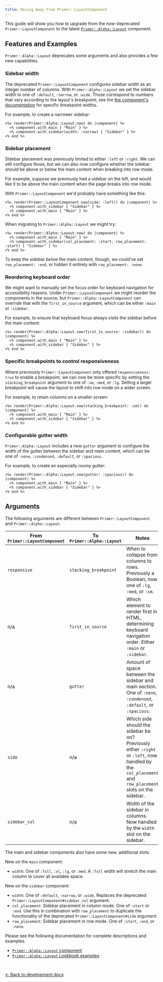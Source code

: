 ```yaml
---
title: Moving Away From Primer::LayoutComponent
---
```



This guide will show you how to upgrade from the now-deprecated
`Primer::LayoutComponent` to the latest
[`Primer::Alpha::Layout`](/components/layout/rails)
component.

## Features and Examples

`Primer::Alpha::Layout` deprecates some arguments and also provides a few new
capabilities.

### Sidebar width

The deprecated `Primer::LayoutComponent` configures sidebar width as an integer
number of columns. With `Primer::Alpha::Layout` we set the sidebar width to one
of `:default`, `:narrow`, or `:wide`. Those correspond to numbers that vary
according to the layout's breakpoint; see the [the component's
documentation](/components/layout/rails#sidebar-widths)
for specific breakpoint widths.

For example, to create a narrower sidebar:

```erb
<%= render(Primer::Alpha::Layout.new) do |component| %>
  <% component.with_main { "Main" } %>
  <% component.with_sidebar(width: :narrow) { "Sidebar" } %>
<% end %>
```

### Sidebar placement

Sidebar placement was previously limited to either `:left` or `:right`. We can
still configure those, but we can also now configure whether the sidebar should
be above or below the main content when breaking into row mode.

For example, suppose we previously had a sidebar on the left, and would like it
to be above the main content when the page breaks into row mode.

With `Primer::LayoutComponent` we'd probably have something like this:

```erb
<%= render(Primer::LayoutComponent.new(side: :left)) do |component| %>
  <% component.with_sidebar { "Sidebar" } %>
  <% component.with_main { "Main" } %>
<% end %>
```

When migrating to `Primer::Alpha::Layout` we might try:

```erb
<%= render(Primer::Alpha::Layout.new) do |component| %>
  <% component.with_main { "Main" } %>
  <% component.with_sidebar(col_placement: :start, row_placement: :start) { "Sidebar" } %>
<% end %>
```

To keep the sidebar *below* the main content, though, we could've set
`row_placement: :end`, or hidden it entirely with `row_placement: :none`.

### Reordering keyboard order

We might want to manually set the focus order for keyboard navigation for
accessibility reasons. Under `Primer::LayoutComponent` we might reorder the
components in the source, but `Primer::Alpha::LayoutComponent` can override that
with the `first_in_source` argument, which can be either `:main` or `:sidebar`.

For example, to ensure that keyboard focus always visits the sidebar before the
main content:

```erb
<%= render(Primer::Alpha::Layout.new(first_in_source: :sidebar)) do |component| %>
  <% component.with_main { "Main" } %>
  <% component.with_sidebar { "Sidebar" } %>
<% end %>
```

### Specific breakpoints to control responsiveness

Where previously `Primer::LayoutComponent` only offered `responsiveness: true`
to enable a breakpoint, we can now be more specific by setting the
`stacking_breakpoint` argument to one of `:sm`, `:med`, or `:lg`. Setting a
larger breakpoint will cause the layout to shift into row mode on a wider
screen.

For example, to retain columns on a smaller screen:

```erb
<%= render(Primer::Alpha::Layout.new(stacking_breakpoint: :sm)) do |component| %>
  <% component.with_main { "Main" } %>
  <% component.with_sidebar { "Sidebar" } %>
<% end %>
```

### Configurable gutter width

`Primer::Alpha::Layout` includes a new `gutter` argument to configure the width
of the gutter between the sidebar and main content, which can be one of `:none`,
`:condensed`, `:default`, or `:spacious`.

For example, to create an especially roomy gutter:

```erb
<%= render(Primer::Alpha::Layout.new(gutter: :spacious)) do |component| %>
  <% component.with_main { "Main" } %>
  <% component.with_sidebar { "Sidebar" } %>
<% end %>
```

## Arguments

The following arguments are different between `Primer::LayoutComponent` and
`Primer::Alpha::Layout`:

| From `Primer::LayoutComponent` | To `Primer::Alpha::Layout` | Notes                                                                                                                                                    |
|--------------------------------|----------------------------|----------------------------------------------------------------------------------------------------------------------------------------------------------|
| `responsive`                   | `stacking_breakpoint`      | When to collapse from columns to rows. Previously a Boolean, now one of `:lg`, `:med`, or `:sm`.                                                         |
| n/a                            | `first_in_source`          | Which element to render first in HTML, determining keyboard navigation order. Either `:main` or `:sidebar`.                                              |
| n/a                            | `gutter`                   | Amount of space between the sidebar and main section. One of `:none`, `:condensed`, `:default`, or `:spacious`.                                          |
| `side`                         | n/a                        | Which side should the sidebar be on? Previously either `:right` or `:left`, now handled by the `col_placement` and `row_placement` slots on the sidebar. |
| `sidebar_col`                  | n/a                        | Width of the sidebar in columns. Now handled by the `width` slot on the sidebar.                                                                         |

The main and sidebar components also have some new, additional slots.

New on the `main` component:

* `width`: One of `:full`, `:xl`, `:lg`, or `:med`. A `:full` width will stretch
  the main column to cover all available space.

New on the `sidebar` component:

* `width`: One of `:default`, `:narrow`, or `:wide`. Replaces the deprecated
  `Primer::LayoutComponent#sidebar_col` argument.
* `col_placement`: Sidebar placement in column mode. One of `:start` or `:end`.
  Use this in combination with `row_placement` to duplicate the functionality of
  the deprecated `Primer::LayoutComponent#side` argument.
* `row_placement`: Sidebar placement in row mode. One of `:start`, `:end`, or `:none`.

Please see the following documentation for complete descriptions and examples.

* [`Primer::Alpha::Layout` component](/components/layout/rails)
* [`Primer::Alpha::Layout` Lookbook examples](https://primer.style/view-components/lookbook/inspect/primer/alpha/layout/default)

<p>&nbsp;</p>

[&larr; Back to development docs](/guides/development/rails#upgrading-deprecated-components)
